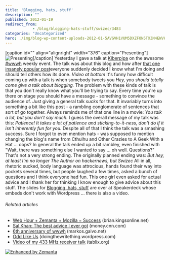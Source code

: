 ```yaml
---
title: 'Blogging, hats, stuff'
description: ""
published: 2012-01-19
redirect_from: 
            - /blog/blogging-hats-stuff/swizec/3483
categories: "Uncategorized"
hero: ./img/blog-wp-content-uploads-2012-01-5AVGVH1VUM5DXZFON5TXZN4EWVHI1EK5D5AMTZIUON1SQBHW1.jpg
---
```

\[caption id=&quot;&quot; align=&quot;alignright&quot; width=&quot;376&quot; caption=&quot;Presenting&quot;]![Presenting](./img/blog-wp-content-uploads-2012-01-5AVGVH1VUM5DXZFON5TXZN4EWVHI1EK5D5AMTZIUON1SQBHW1.jpg "Presenting")\[/caption] Yesterday I gave a talk at [Kiberpipa](<http://maps.google.com/maps?ll=46.056184,14.503798&amp;spn=0.005,0.005&amp;q=46.056184,14.503798 (Kiberpipa)&amp;t=h> "Kiberpipa") on the awesome [#wwwh](https://twitter.com/#!/search?q=%23wwwh) weekly event. The talk was about this blog and how after [that one insanely popular post](http://swizec.com/blog/why-programmers-work-at-night/swizec/3198 "Why programmers work at night")everyone suddenly decided I know what I&#x27;m doing and should tell others how its done. _Video at bottom_ It&#x27;s funny how difficult coming up with a talk is when somebody tweets you _Hey, you should totally come give a talk about blogging._ The problem with these kinds of talk is that you don&#x27;t really know what you&#x27;ll be trying to say. Every time you&#x27;re up there on stage you should have a message - something to convince the audience of. Just giving a general talk _sucks_ for that. It invariably turns into something a bit like this post - a rambling conglomerate of sentences that sort of go together. Always reminds me of that one line in a movie: _You talk a lot, but you don&#x27;t say much._ I guess the overall message of my talk was this: _Patience! It takes a lot of patience and sticking-to-it-ness, don&#x27;t do if it isn&#x27;t inherently fun for you._ Despite all of that I think the talk was a smashing success. Sure I forgot to even mention hats - was supposed to mention changing the blog&#x27;s name from Cthulhu and Other Crazies to A Geek With a Hat ... oops? In general the talk ended up a bit rambley, even finished with &quot;Wait, there was something else I wanted to say ... oh well. Questions?&quot; That&#x27;s not a very strong ending. The originally planned ending was: _But hey, at least I&#x27;m no longer The Author on hackernews, but Swizec_ All in all, rhetoric sucked, body language was attrocious, hands found their way into pockets several times, but people laughed a few times, asked a bunch of questions and I think everyone had fun. This one girl even asked for actual advice and I thank her for thinking I know enough to give advice about this stuff. The slides for [Blogging, hats, stuff](http://speakerdeck.com/u/swizec/p/blogging-hats-stuff) are over at Speakerdeck whose embeds don&#x27;t work with Wordpress ... there is also a video. 

###### Related articles

- [Web Hour + Zemanta + Mozilla = Success](http://brian.kingsonline.net/talk/2011/10/web-hour-zemanta-mozilla-success/) (brian.kingsonline.net)
- [Sal Khan: The best advice I ever got](http://r.zemanta.com/?u=http%3A//money.cnn.com/2012/01/13/technology/sal_khan_best_advice.fortune/index.htm&amp;a=71417522&amp;rid=d059e249-7cef-4f9a-9287-844dce83e91a&amp;e=23df49d4c5da66b3b023eda0ebdb9d56) (money.cnn.com)
- [6th anniversary of wwwh](http://markos.gaivo.net/blog/?p=807) (markos.gaivo.net)
- [Odd Like Us](http://doingthewritething.wordpress.com/2012/01/17/odd-like-us/) (doingthewritething.wordpress.com)
- [Video of my 433 MHz receiver talk](http://www.tablix.org/~avian/blog/archives/2012/01/video_of_my_433_mhz_receiver_talk/) (tablix.org)

[![Enhanced by Zemanta](http://img.zemanta.com/zemified_e.png?x-id=d059e249-7cef-4f9a-9287-844dce83e91a)](http://www.zemanta.com/ "Enhanced by Zemanta")